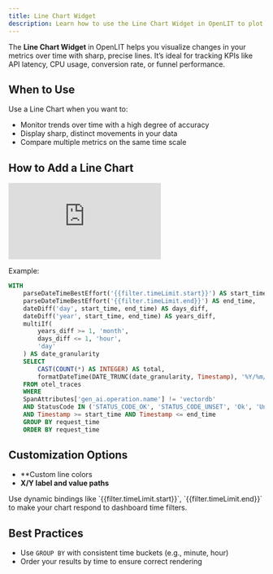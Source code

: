 ```yaml
---
title: Line Chart Widget
description: Learn how to use the Line Chart Widget in OpenLIT to plot precise time series metrics using ClickHouse queries and dynamic bindings.
---
```


The **Line Chart Widget** in OpenLIT helps you visualize changes in your metrics over time with sharp, precise lines. It’s ideal for tracking KPIs like API latency, CPU usage, conversion rate, or funnel performance.

## When to Use

Use a Line Chart when you want to:

- Monitor trends over time with a high degree of accuracy  
- Display sharp, distinct movements in your data  
- Compare multiple metrics on the same time scale  

## How to Add a Line Chart

<iframe className="w-full aspect-video" src="https://www.youtube.com/embed/O8vrdaGb8bw?list=PLgErWFh-dyiGp9yUDnnx67wHEeNqzzMXZ" title="How to Use the Line Chart Widget in OpenLIT – Visualize Trends Over Time" frameborder="0" allow="accelerometer; autoplay; clipboard-write; encrypted-media; gyroscope; picture-in-picture; web-share" referrerpolicy="strict-origin-when-cross-origin" allowfullscreen></iframe>

Example:

```sql
WITH
	parseDateTimeBestEffort('{{filter.timeLimit.start}}') AS start_time,
	parseDateTimeBestEffort('{{filter.timeLimit.end}}') AS end_time,
	dateDiff('day', start_time, end_time) AS days_diff,
	dateDiff('year', start_time, end_time) AS years_diff,
	multiIf(
	    years_diff >= 1, 'month',
	    days_diff <= 1, 'hour',
	    'day'
	) AS date_granularity
	SELECT
		CAST(COUNT(*) AS INTEGER) AS total,
		formatDateTime(DATE_TRUNC(date_granularity, Timestamp), '%Y/%m/%d %R') AS request_time
	FROM otel_traces
	WHERE
	SpanAttributes['gen_ai.operation.name'] != 'vectordb'
	AND StatusCode IN ('STATUS_CODE_OK', 'STATUS_CODE_UNSET', 'Ok', 'Unset')
	AND Timestamp >= start_time AND Timestamp <= end_time
	GROUP BY request_time
	ORDER BY request_time
````

## Customization Options

* **Custom line colors
* **X/Y label and value paths**

<Tip>
Use dynamic bindings like `{{filter.timeLimit.start}}`, `{{filter.timeLimit.end}}` to make your chart respond to dashboard time filters.
</Tip>

## Best Practices

* Use `GROUP BY` with consistent time buckets (e.g., minute, hour)
* Order your results by time to ensure correct rendering
